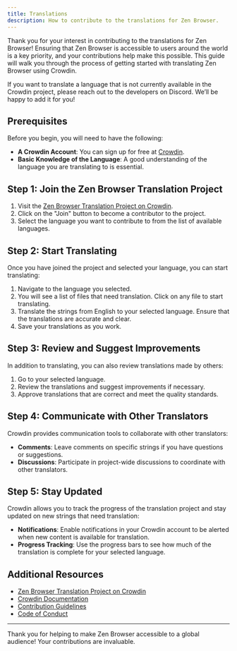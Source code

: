 ```yaml
---
title: Translations
description: How to contribute to the translations for Zen Browser.
---
```


Thank you for your interest in contributing to the translations for Zen Browser! Ensuring that Zen Browser is accessible to users around the world is a key priority, and your contributions help make this possible. This guide will walk you through the process of getting started with translating Zen Browser using Crowdin.

<Callout type="info">
If you want to translate a language that is not currently available in the Crowdin project, please reach out to the developers on Discord. We’ll be happy to add it for you!
</Callout>

## Prerequisites

Before you begin, you will need to have the following:

- **A Crowdin Account**: You can sign up for free at [Crowdin](https://crowdin.com).
- **Basic Knowledge of the Language**: A good understanding of the language you are translating to is essential.

## Step 1: Join the Zen Browser Translation Project

1. Visit the [Zen Browser Translation Project on Crowdin](https://crowdin.com/project/zen-browser).
2. Click on the "Join" button to become a contributor to the project.
3. Select the language you want to contribute to from the list of available languages.

## Step 2: Start Translating

Once you have joined the project and selected your language, you can start translating:

1. Navigate to the language you selected.
2. You will see a list of files that need translation. Click on any file to start translating.
3. Translate the strings from English to your selected language. Ensure that the translations are accurate and clear.
4. Save your translations as you work.

## Step 3: Review and Suggest Improvements

In addition to translating, you can also review translations made by others:

1. Go to your selected language.
2. Review the translations and suggest improvements if necessary.
3. Approve translations that are correct and meet the quality standards.

## Step 4: Communicate with Other Translators

Crowdin provides communication tools to collaborate with other translators:

- **Comments**: Leave comments on specific strings if you have questions or suggestions.
- **Discussions**: Participate in project-wide discussions to coordinate with other translators.

## Step 5: Stay Updated

Crowdin allows you to track the progress of the translation project and stay updated on new strings that need translation:

- **Notifications**: Enable notifications in your Crowdin account to be alerted when new content is available for translation.
- **Progress Tracking**: Use the progress bars to see how much of the translation is complete for your selected language.

## Additional Resources

- [Zen Browser Translation Project on Crowdin](https://crowdin.com/project/zen-browser)
- [Crowdin Documentation](https://support.crowdin.com/)
- [Contribution Guidelines](/contribute/contributing)
- [Code of Conduct](/contribute/code-of-conduct)

---

Thank you for helping to make Zen Browser accessible to a global audience! Your contributions are invaluable.
